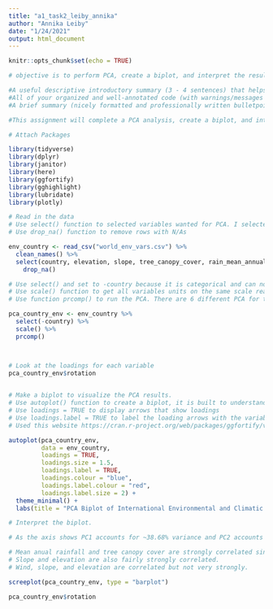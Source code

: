 ```yaml
---
title: "a1_task2_leiby_annika"
author: "Annika Leiby"
date: "1/24/2021"
output: html_document
---
```


```r
knitr::opts_chunk$set(echo = TRUE)
```

```r
# objective is to perform PCA, create a biplot, and interpret the results

#A useful descriptive introductory summary (3 - 4 sentences) that helps the audience understand the data (include a citation as necessary) and what you’ll be exploring
#All of your organized and well-annotated code (with warnings/messages suppressed) you wrote to wrangle data then run PCA, and to create a professional looking PCA biplot that appears (with a caption) in your knitted HTML
#A brief summary (nicely formatted and professionally written bulletpoints are fine) highlighting some major takeaways from your PCA that can be gleaned from the biplot

```

```r
#This assignment will complete a PCA analysis, create a biplot, and interpret the PCA and biplot findings on environmental and climate data at the country level. The data comesfrom Google Earth Engine and can be accessed at https://www.kaggle.com/zanderventer/environmental-variables-for-world-countries/data. 
```

```r
# Attach Packages 

library(tidyverse)
library(dplyr)
library(janitor)
library(here)
library(ggfortify)
library(gghighlight)
library(lubridate)
library(plotly)

```

```r
# Read in the data 
# Use select() function to selected variables wanted for PCA. I selected for country, elevation, slope, tree_canopy_cover, rain_mean_annual, temp_mean_annual, wind. 
# Use drop_na() function to remove rows with N/As

env_country <- read_csv("world_env_vars.csv") %>%
  clean_names() %>%
  select(country, elevation, slope, tree_canopy_cover, rain_mean_annual, temp_mean_annual, wind) %>%
    drop_na() 
```

```r
# Use select() and set to -country because it is categorical and can not be included in the pca
# Use scale() function to get all variables units on the same scale ready for PCA 
# Use function prcomp() to run the PCA. There are 6 different PCA for the number of variables I selected.

pca_country_env <- env_country %>%
  select(-country) %>%
  scale() %>%
  prcomp()



# Look at the loadings for each variable
pca_country_env$rotation
  
```

```r

# Make a biplot to visualize the PCA results.
# Use autoplot() function to create a biplot, it is built to understand the PCA outcomes. 
# Use loadings = TRUE to display arrows that show loadings
# Use loadings.label = TRUE to label the loading arrows with the variables 
# Used this website https://cran.r-project.org/web/packages/ggfortify/vignettes/plot_pca.html to figure out how to better customize the biplot to make it look better. 

autoplot(pca_country_env,
         data = env_country,
         loadings = TRUE,
         loadings.size = 1.5,
         loadings.label = TRUE,
         loadings.colour = "blue",
         loadings.label.colour = "red",
         loadings.label.size = 2) +
  theme_minimal() +
  labs(title = "PCA Biplot of International Environmental and Climatic Data ")


```

```r
# Interpret the biplot. 

# As the axis shows PC1 accounts for ~38.68% variance and PC2 accounts for ~30.44%. The total variance accounted by the first two PC is 69.12%. 

# Mean anual rainfall and tree canopy cover are strongly correlated since the arrows are almost at the same angle.
# Slope and elevation are also fairly strongly correlated.
# Wind, slope, and elevation are correlated but not very strongly.
```

```r
screeplot(pca_country_env, type = "barplot")

pca_country_env$rotation
```

